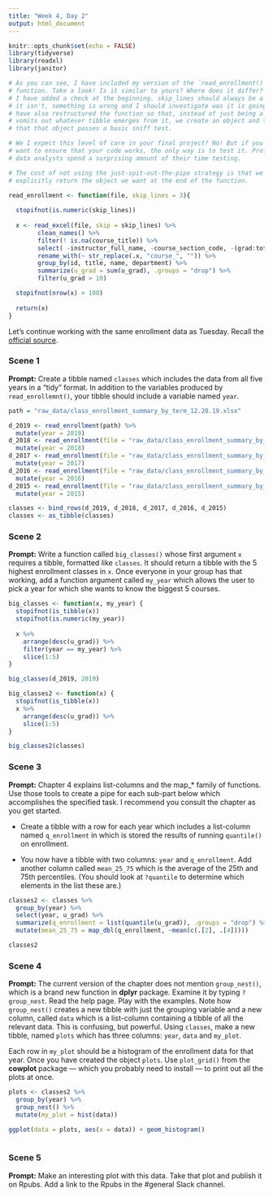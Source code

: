 ```yaml
---
title: "Week 4, Day 2"
output: html_document
---
```


```r
knitr::opts_chunk$set(echo = FALSE)
library(tidyverse)
library(readxl)
library(janitor)

# As you can see, I have included my version of the `read_enrollment()`
# function. Take a look! Is it similar to yours? Where does it differ? Note that
# I have added a check at the beginning. skip_lines should always be a numer. If
# it isn't, something is wrong and I should investigate was it is going on. I
# have also restructured the function so that, instead of just being a pipe that
# vomits out whatever tibble emerges from it, we create an object and then test
# that that object passes a basic sniff test.

# We I expect this level of care in your final project? No! But if you really
# want to ensure that your code works, the only way is to test it. Professional
# data analysts spend a surprising amount of their time testing.

# The cost of not using the just-spit-out-the-pipe strategy is that we need to
# explicitly return the object we want at the end of the function.

read_enrollment <- function(file, skip_lines = 3){
  
  stopifnot(is.numeric(skip_lines))
  
  x <- read_excel(file, skip = skip_lines) %>% 
        clean_names() %>% 
        filter(! is.na(course_title)) %>% 
        select( -instructor_full_name, -course_section_code, -(grad:total)) %>%
        rename_with(~ str_replace(.x, "course_", "")) %>% 
        group_by(id, title, name, department) %>% 
        summarize(u_grad = sum(u_grad), .groups = "drop") %>% 
        filter(u_grad > 10)

  stopifnot(nrow(x) > 100)
  
  return(x)
}
```

Let's continue working with the same enrollment data as Tuesday.  Recall the [official source](https://registrar.fas.harvard.edu/faculty-staff/courses/enrollment/archived-course-enrollment-reports).

### Scene 1

**Prompt:** Create a tibble named `classes` which includes the data from all five years in a "tidy" format. In addition to the variables produced by `read_enrollemnt()`, your tibble should include a variable named `year`.

```r
path = "raw_data/class_enrollment_summary_by_term_12.20.19.xlsx"

d_2019 <- read_enrollment(path) %>%
  mutate(year = 2019)
d_2018 <- read_enrollment(file = "raw_data/class_enrollment_summary_by_term_10.24.18.xlsx", skip_lines = 2) %>%
  mutate(year = 2018)
d_2017 <- read_enrollment(file = "raw_data/class_enrollment_summary_by_term_10.20.17.xlsx", skip_lines = 3) %>%
  mutate(year = 2017)
d_2016 <- read_enrollment(file = "raw_data/class_enrollment_summary_by_term_fall_2016.xlsx", skip_lines = 0) %>%
  mutate(year = 2016)
d_2015 <- read_enrollment(file = "raw_data/class_enrollment_summary_by_term_fall_2015.xlsx", skip_lines = 3) %>%
  mutate(year = 2015)

classes <- bind_rows(d_2019, d_2018, d_2017, d_2016, d_2015)
classes <- as_tibble(classes)
```




### Scene 2

**Prompt:** Write a function called `big_classes()` whose first argument `x` requires a tibble, formatted like `classes`. It should return a tibble with the 5 highest enrollment classes in `x`. Once everyone in your group has that working, add a function argument called `my_year` which allows the user to pick a year for which she wants to know the biggest 5 courses.

```r
big_classes <- function(x, my_year) {
  stopifnot(is_tibble(x))
  stopifnot(is.numeric(my_year))
  
  x %>%
    arrange(desc(u_grad)) %>%
    filter(year == my_year) %>%
    slice(1:5)
}

big_classes(d_2019, 2019)
```
```r
big_classes2 <- function(x) {
  stopifnot(is_tibble(x))
  x %>%
    arrange(desc(u_grad)) %>%
    slice(1:5)
}

big_classes2(classes)
```




### Scene 3

**Prompt:** Chapter 4 explains list-columns and the map_* family of functions. Use those tools to create a pipe for each sub-part below which accomplishes the specified task. I recommend you consult the chapter as you get started.

* Create a tibble with a row for each year which includes a list-column named `q_enrollment` in which is stored the results of running `quantile()` on enrollment.



* You now have a tibble with two columns: `year` and `q_enrollment`. Add another column called `mean_25_75` which is the average of the 25th and 75th percentiles. (You should look at `?quantile` to determine which elements in the list these are.) 


```r
classes2 <- classes %>%
  group_by(year) %>%
  select(year, u_grad) %>%
  summarize(q_enrollment = list(quantile(u_grad)), .groups = "drop") %>%
  mutate(mean_25_75 = map_dbl(q_enrollment, ~mean(c(.[2], .[4]))))

classes2
```


### Scene 4

**Prompt:** The current version of the chapter does not mention `group_nest()`, which is a brand new function in **dplyr** package. Examine it by typing `?group_nest`. Read the help page. Play with the examples.  Note how `group_nest()` creates a new tibble with just the grouping variable and a new column, called `data` which is a list-column containing a tibble of all the relevant data. This is confusing, but powerful. Using `classes`, make a new tibble, named `plots` which has three columns: `year`, `data` and `my_plot`. 

Each row in `my_plot` should be a histogram of the enrollment data for that year. Once you have created the object `plots`. Use `plot_grid()` from the **cowplot** package --- which you probably need to install --- to print out all the plots at once.

```r
plots <- classes2 %>%
  group_by(year) %>%
  group_nest() %>%
  mutate(my_plot = hist(data))

ggplot(data = plots, aes(x = data)) + geom_histogram()
  
```




### Scene 5

**Prompt:** Make an interesting plot with this data. Take that plot and publish it on Rpubs. Add a link to the Rpubs in the #general Slack channel.

